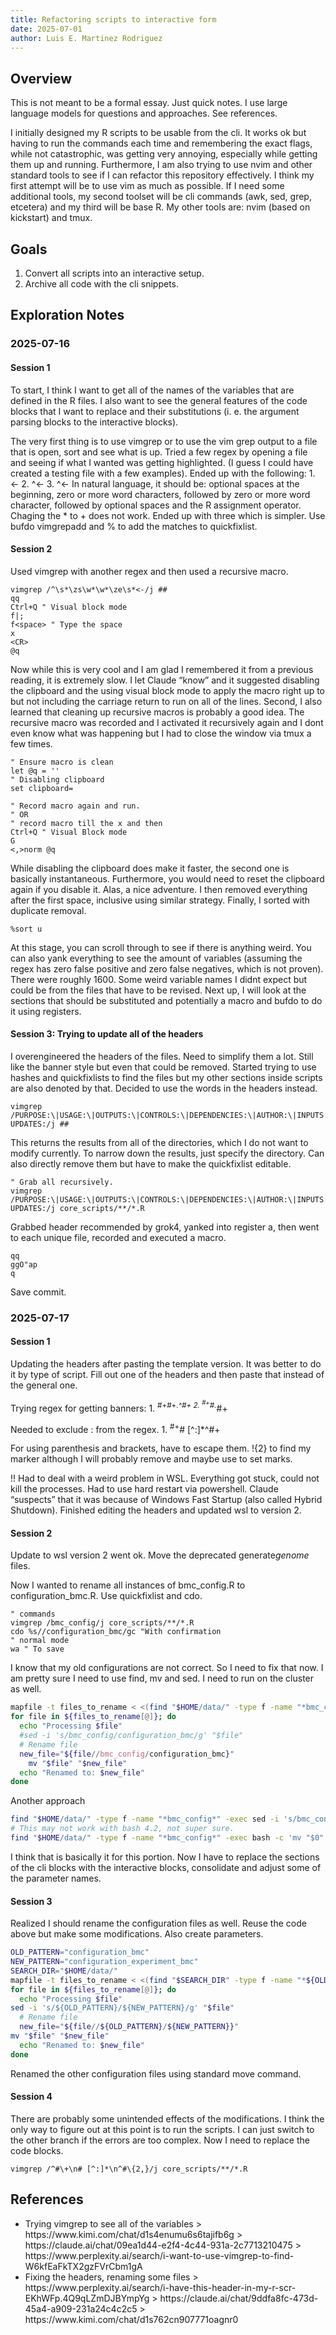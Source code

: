 ```yaml
---
title: Refactoring scripts to interactive form
date: 2025-07-01
author: Luis E. Martinez Rodriguez
---
```


## Overview
This is not meant to be a formal essay. Just quick notes.
I use large language models for questions and approaches. See references.

I initially designed my R scripts to be usable from the cli. It works ok but having to run the commands each time and remembering the exact flags, while not catastrophic, was getting very annoying, especially while getting them up and running.
Furthermore, I am also trying to use nvim and other standard tools to see if I can refactor this repository effectively. I think my first attempt will be to use vim as much as possible. If I need some additional tools, my second toolset will be cli commands (awk, sed, grep, etcetera) and my third will be base R.
My other tools are: nvim (based on kickstart) and tmux.

## Goals
1. Convert all scripts into an interactive setup.
2. Archive all code with the cli snippets.

## Exploration Notes
### 2025-07-16
#### Session 1
To start, I think I want to get all of the names of the variables that are defined in the R files. I also want to see the general features of the code blocks that I want to replace and their substitutions (i. e. the argument parsing blocks to the interactive blocks).

The very first thing is to use vimgrep or to use the vim grep output to a file that is open, sort and see what is up.
Tried a few regex by opening a file and seeing if what I wanted was getting highlighted. (I guess I could have created a testing file with a few examples).
Ended up with the following:
1. \w*\w*\s*<-
2. ^\s*\w*\w*\s*<-
3. ^\s*\w*\s*<-
In natural language, it should be: optional spaces at the beginning, zero or more word characters, followed by zero or more word character, followed by optional spaces and the R assignment operator.
Chaging the * to + does not work. Ended up with three which is simpler.
Use bufdo vimgrepadd and % to add the matches to quickfixlist.

#### Session 2
Used vimgrep with another regex and then used a recursive macro.
```vim
vimgrep /^\s*\zs\w*\w*\ze\s*<-/j ##
qq
Ctrl+Q " Visual block mode
f|;
f<space> " Type the space
x
<CR>
@q
```
Now while this is very cool and I am glad I remembered it from a previous reading, it is extremely slow.
I let Claude "know" and it suggested disabling the clipboard and the using visual block mode to apply the macro right up to but not including the carriage return to run on all of the lines. Second, I also learned that cleaning up recursive macros is probably a good idea. The recursive macro was recorded and I activated it recursively again and I dont even know what was happening but I had to close the window via tmux a few times.
```vim
" Ensure macro is clean
let @q = ''
" Disabling clipboard
set clipboard=

" Record macro again and run.
" OR
" record macro till the x and then
Ctrl+Q " Visual Block mode
G
<,>norm @q
```
While disabling the clipboard does make it faster, the second one is basically instantaneous. Furthermore, you would need to reset the clipboard again if you disable it. Alas, a nice adventure.
I then removed everything after the first space, inclusive using similar strategy.
Finally, I sorted with duplicate removal.
```vim
%sort u
```
At this stage, you can scroll through to see if there is anything weird. You can also yank everything to see the amount of variables (assuming the regex has zero false positive and zero false negatives, which is not proven). There were roughly 1600. Some weird variable names I didnt expect but could be from the files that have to be revised.
Next up, I will look at the sections that should be substituted and potentially a macro and bufdo to do it using registers.

#### Session 3: Trying to update all of the headers
I overengineered the headers of the files. Need to simplify them a lot. Still like the banner style but even that could be removed.
Started trying to use hashes and quickfixlists to find the files but my other sections inside scripts are also denoted by that. Decided to use the words in the headers instead.
```vim
vimgrep /PURPOSE:\|USAGE:\|OUTPUTS:\|CONTROLS:\|DEPENDENCIES:\|AUTHOR:\|INPUTS:\|REQUIRED UPDATES:/j ##
```
This returns the results from all of the directories, which I do not want to modify currently. To narrow down the results, just specify the directory. Can also directly remove them but have to make the quickfixlist editable.
```vim
" Grab all recursively.
vimgrep /PURPOSE:\|USAGE:\|OUTPUTS:\|CONTROLS:\|DEPENDENCIES:\|AUTHOR:\|INPUTS:\|REQUIRED UPDATES:/j core_scripts/**/*.R
```

Grabbed header recommended by grok4, yanked into register a, then went to each unique file, recorded and executed a macro.
```vim
qq
ggO"ap
q
```
Save commit.

### 2025-07-17
#### Session 1
Updating the headers after pasting the template version. It was better to do it by type of script. Fill out one of the headers and then paste that instead of the general one.

Trying regex for getting banners:
1. ^#\+\n#\+\w*.*\n^#\+
2. ^#\+\n^#.*\n^#\+\n

Needed to exclude : from the regex.
1. ^#\+\n^# [^:]*\n^#\+\n

For using parenthesis and brackets, have to escape them. !\{2} to find my marker although I will probably remove and maybe use to set marks.

!! Had to deal with a weird problem in WSL. Everything got stuck, could not kill the processes. Had to use hard restart via powershell. Claude "suspects" that it was because of Windows Fast Startup (also called Hybrid Shutdown).
Finished editing the headers and updated wsl to version 2.

#### Session 2
Update to wsl version 2 went ok.
Move the deprecated generate*genome* files.

Now I wanted to rename all instances of bmc_config.R to configuration_bmc.R. Use quickfixlist and cdo.
```vim
" commands
vimgrep /bmc_config/j core_scripts/**/*.R
cdo %s//configuration_bmc/gc "With confirmation
" normal mode
wa " To save
```
I know that my old configurations are not correct. So I need to fix that now. I am pretty sure I need to use find, mv and sed. I need to run on the cluster as well.
```bash
mapfile -t files_to_rename < <(find "$HOME/data/" -type f -name "*bmc_config*")
for file in ${files_to_rename[@]}; do
  echo "Processing $file"
  #sed -i 's/bmc_config/configuration_bmc/g' "$file"
  # Rename file
  new_file="${file//bmc_config/configuration_bmc}"
    mv "$file" "$new_file"
  echo "Renamed to: $new_file"
done
```
Another approach
```bash
find "$HOME/data/" -type f -name "*bmc_config*" -exec sed -i 's/bmc_config/configuration_bmc/g' {} \;
# This may not work with bash 4.2, not super sure.
find "$HOME/data/" -type f -name "*bmc_config*" -exec bash -c 'mv "$0" "${0/bmc_config/configuration_bmc}"' {} \;
```
I think that is basically it for this portion. Now I have to replace the sections of the cli blocks with the interactive blocks, consolidate and adjust some of the parameter names.

#### Session 3
Realized I should rename the configuration files as well.
Reuse the code above but make some modifications. Also create parameters.
```bash
OLD_PATTERN="configuration_bmc"
NEW_PATTERN="configuration_experiment_bmc"
SEARCH_DIR="$HOME/data/"
mapfile -t files_to_rename < <(find "$SEARCH_DIR" -type f -name "*${OLD_PATTERN}*")
for file in ${files_to_rename[@]}; do
  echo "Processing $file"
sed -i 's/${OLD_PATTERN}/${NEW_PATTERN}/g' "$file"
  # Rename file
  new_file="${file//${OLD_PATTERN}/${NEW_PATTERN}}"
mv "$file" "$new_file"
  echo "Renamed to: $new_file"
done
```
Renamed the other configuration files using standard move command.

#### Session 4
There are probably some unintended effects of the modifications. I think the only way to figure out at this point is to run the scripts. I can just switch to the other branch if the errors are too complex.
Now I need to replace the code blocks.
```vim
vimgrep /^#\+\n# [^:]*\n^#\{2,}/j core_scripts/**/*.R 
```

## References
- Trying vimgrep to see all of the variables
  > https://www.kimi.com/chat/d1s4enumu6s6tajifb6g
  > https://claude.ai/chat/09ea1d44-e2f4-4c44-931a-2c7713210475
  > https://www.perplexity.ai/search/i-want-to-use-vimgrep-to-find-W6kfEaFkTX2gzFVrCbm1gA
- Fixing the headers, renaming some files
  > https://www.perplexity.ai/search/i-have-this-header-in-my-r-scr-EKhWFp.4Q9qLZmDJBYmpYg
  > https://claude.ai/chat/9ddfa8fc-473d-45a4-a909-231a24c4c2c5
  > https://www.kimi.com/chat/d1s762cn907771oagnr0

